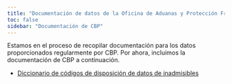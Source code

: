 ```yaml
---
title: "Documentación de datos de la Oficina de Aduanas y Protección Fronteriza"
toc: false
sidebar: "Documentación de CBP"
---
```


Estamos en el proceso de recopilar documentación para los datos proporcionados regularmente por CBP. Por ahora, incluimos la documentación de CBP a continuación.

- [Diccionario de códigos de disposición de datos de inadmisibles](https://ucla.box.com/shared/static/lhnuflx0nreiqapxvoi7zl0yan1u03g2.pdf)